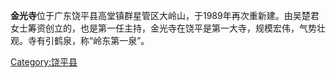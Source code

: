 {{unreferenced|time=2012-01-12T17:27:45+00:00}}
'''金光寺'''位于广东饶平县高堂镇群星管区大岭山，于1989年再次重新建。由吴楚君女士筹资创立的，也是第一任主持，金光寺在饶平是第一大寺，规模宏伟，气势壮观。寺有引鹤泉，称“岭东第一泉”。

[[Category:饶平县|Category:饶平县]]